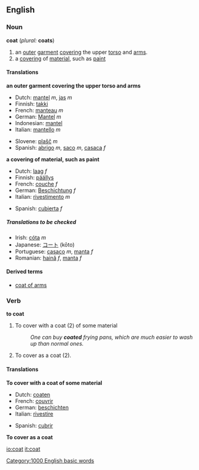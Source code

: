 ==English==
=== Noun ===
'''coat''' (''plural:'' '''coats''')

#an [[outer]] [[garment]] [[cover]]ing the upper [[torso]] and [[arms]].
#a [[covering]] of [[material]], such as [[paint]]

==== Translations====
'''an outer garment covering the upper torso and arms'''
{{top}}
*Dutch: [[mantel]] ''m'', [[jas]] ''m''
*Finnish: [[takki]]
*French: [[manteau]] ''m''
*German: [[Mantel]] ''m''
*Indonesian: [[mantel]]
*Italian: [[mantello]] ''m''
{{mid}}
*Slovene: [[plašč]] ''m''
*Spanish: [[abrigo]] ''m'', [[saco]] ''m'', [[casaca]] ''f''
{{bottom}}

'''a covering of material, such as paint'''
{{top}}
*Dutch: [[laag]] ''f''
*Finnish: [[päällys]]
*French: [[couche]] ''f''
*German: [[Beschichtung]] ''f''
*Italian: [[rivestimento]] ''m''
{{mid}}
*Spanish: [[cubierta]] ''f''
{{bottom}}

=====Translations to be checked=====
{{checktrans}}
*Irish: [[cóta]] ''m''
*Japanese: [[コート]] (kōto)
*Portuguese: [[casaco]] ''m'', [[manta]] ''f''
*Romanian: [[haină]] ''f'', [[manta]] ''f''

====Derived terms====
*[[coat of arms]]

=== Verb ===
'''to coat'''

#To cover with a coat (2) of some material
#:''One can buy '''coated''' frying pans, which are much easier to wash up than normal ones.''
#To cover as a coat (2).

====Translations====
'''To cover with a coat of some material'''
{{top}}
*Dutch: [[coaten]]
*French: [[couvrir]]
*German: [[beschichten]]
*Italian: [[rivestire]]
{{mid}}
*Spanish: [[cubrir]]
{{bottom}}


'''To cover as a coat'''
{{top}}
{{mid}}
{{bottom}}

[[Category:1000 English basic words]]

[[io:coat]]
[[it:coat]]